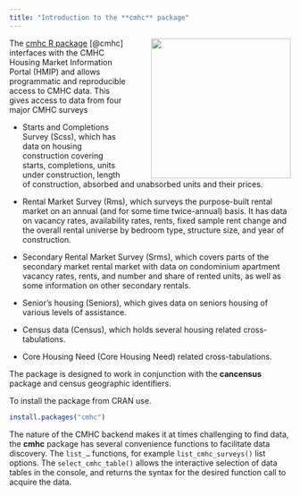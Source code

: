 ```yaml
---
title: "Introduction to the **cmhc** package"
---
```


![](images/cmhc-sticker.png){#fig-cmhc-logo style="float:right;margin-left:3em;" width="250"}

The [cmhc R package](https://mountainmath.github.io/cmhc/) [@cmhc] interfaces with the CMHC Housing Market Information Portal (HMIP) and allows programmatic and reproducible access to CMHC data. This gives access to data from four major CMHC surveys

-   Starts and Completions Survey (Scss), which has data on housing construction covering starts, completions, units under construction, length of construction, absorbed and unabsorbed units and their prices.

-   Rental Market Survey (Rms), which surveys the purpose-built rental market on an annual (and for some time twice-annual) basis. It has data on vacancy rates, availability rates, rents, fixed sample rent change and the overall rental universe by bedroom type, structure size, and year of construction.

-   Secondary Rental Market Survey (Srms), which covers parts of the secondary market rental market with data on condominium apartment vacancy rates, rents, and number and share of rented units, as well as some information on other secondary rentals.

-   Senior's housing (Seniors), which gives data on seniors housing of various levels of assistance.

-   Census data (Census), which holds several housing related cross-tabulations.

-   Core Housing Need (Core Housing Need) related cross-tabulations.

The package is designed to work in conjunction with the **cancensus** package and census geographic identifiers.

To install the package from CRAN use.

```r
install.packages("cmhc")
```

The nature of the CMHC backend makes it at times challenging to find data, the **cmhc** package has several convenience functions to facilitate data discovery. The `list_…` functions, for example `list_cmhc_surveys()` list options. The `select_cmhc_table()` allows the interactive selection of data tables in the console, and returns the syntax for the desired function call to acquire the data.
